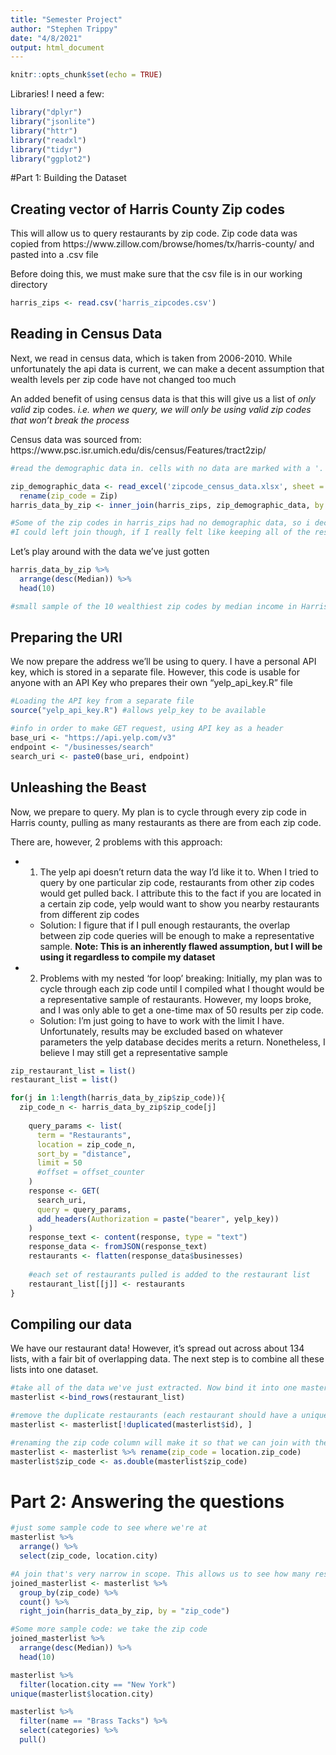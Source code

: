 ```yaml
---
title: "Semester Project"
author: "Stephen Trippy"
date: "4/8/2021"
output: html_document
---
```


```r
knitr::opts_chunk$set(echo = TRUE)
```

Libraries! I need a few:
```r
library("dplyr")
library("jsonlite")
library("httr")
library("readxl")
library("tidyr")
library("ggplot2")
```

#Part 1: Building the Dataset

## Creating vector of Harris County Zip codes

This will allow us to query restaurants by zip code. Zip code data was copied from
https://www.zillow.com/browse/homes/tx/harris-county/
and pasted into a .csv file

Before doing this, we must make sure that the csv file is in our working directory
```r
harris_zips <- read.csv('harris_zipcodes.csv')
```

## Reading in Census Data

Next, we read in census data, which is taken from 2006-2010. While unfortunately the api data is current, we can make a decent assumption that wealth levels per zip code have not changed too much

An added benefit of using census data is that this will give us a list of *only valid* zip codes. *i.e. when we query, we will only be using valid zip codes that won't break the process* 

Census data was sourced from:
https://www.psc.isr.umich.edu/dis/census/Features/tract2zip/

```r
#read the demographic data in. cells with no data are marked with a '.'

zip_demographic_data <- read_excel('zipcode_census_data.xlsx', sheet = 'nation', na = ".") %>% 
  rename(zip_code = Zip)
harris_data_by_zip <- inner_join(harris_zips, zip_demographic_data, by = 'zip_code')

#Some of the zip codes in harris_zips had no demographic data, so i decided to inner_join. 
#I could left join though, if I really felt like keeping all of the restaurant data from these zip codes
```

Let's play around with the data we've just gotten
```r
harris_data_by_zip %>% 
  arrange(desc(Median)) %>% 
  head(10)

#small sample of the 10 wealthiest zip codes by median income in Harris county. Neat!
```

## Preparing the URI

We now prepare the address we'll be using to query. I have a personal API key, which is stored in a separate file. However, this code is usable for anyone with an API Key who prepares their own "yelp_api_key.R" file 
```r
#Loading the API key from a separate file
source("yelp_api_key.R") #allows yelp_key to be available

#info in order to make GET request, using API key as a header
base_uri <- "https://api.yelp.com/v3"
endpoint <- "/businesses/search"
search_uri <- paste0(base_uri, endpoint)

```

## Unleashing the Beast

Now, we prepare to query. My plan is to cycle through every zip code in Harris county, pulling as many restaurants as there are from each zip code. 

There are, however, 2 problems with this approach:

- 1. The yelp api doesn't return data the way I'd like it to. When I tried to query by one particular zip code, restaurants from other zip codes would get pulled back. I attribute this to the fact if you are located in a certain zip code, yelp would want to show you nearby restaurants from different zip codes
  - Solution: I figure that if I pull enough restaurants, the overlap between zip code queries will be enough to make a representative sample. **Note: This is an inherently flawed assumption, but I will be using it regardless to compile my dataset**

- 2. Problems with my nested 'for loop' breaking: Initially, my plan was to cycle through each zip code until I compiled what I thought would be a representative sample of restaurants. However, my loops broke, and I was only able to get a one-time max of 50 results per zip code. 
  - Solution: I'm just going to have to work with the limit I have. Unfortunately, results may be excluded based on whatever parameters the yelp database decides merits a return. Nonetheless, I believe I may still get a representative sample

```r
zip_restaurant_list = list()
restaurant_list = list()

for(j in 1:length(harris_data_by_zip$zip_code)){
  zip_code_n <- harris_data_by_zip$zip_code[j]
  
    query_params <- list(
      term = "Restaurants",
      location = zip_code_n,
      sort_by = "distance",
      limit = 50
      #offset = offset_counter
    )
    response <- GET(
      search_uri, 
      query = query_params, 
      add_headers(Authorization = paste("bearer", yelp_key))
    )
    response_text <- content(response, type = "text")
    response_data <- fromJSON(response_text)
    restaurants <- flatten(response_data$businesses)
  
    #each set of restaurants pulled is added to the restaurant list
    restaurant_list[[j]] <- restaurants
}
```

## Compiling our data

We have our restaurant data! However, it's spread out across about 134 lists, with a fair bit of overlapping data. The next step is to combine all these lists into one dataset.

```r

#take all of the data we've just extracted. Now bind it into one masterlist
masterlist <-bind_rows(restaurant_list) 

#remove the duplicate restaurants (each restaurant should have a unique id)
masterlist <- masterlist[!duplicated(masterlist$id), ]

#renaming the zip code column will make it so that we can join with the harris_data_by_zip dataset later. We also set this variable's type to double for the same reason
masterlist <- masterlist %>% rename(zip_code = location.zip_code) 
masterlist$zip_code <- as.double(masterlist$zip_code)
```


# Part 2: Answering the questions
```r
#just some sample code to see where we're at
masterlist %>% 
  arrange() %>% 
  select(zip_code, location.city)

#A join that's very narrow in scope. This allows us to see how many restaurants are present in each zip code, and combines it with the zip code demographic data
joined_masterlist <- masterlist %>% 
  group_by(zip_code) %>% 
  count() %>% 
  right_join(harris_data_by_zip, by = "zip_code")

#Some more sample code: we take the zip code 
joined_masterlist %>% 
  arrange(desc(Median)) %>% 
  head(10)
```


```r
masterlist %>% 
  filter(location.city == "New York")
unique(masterlist$location.city)

masterlist %>% 
  filter(name == "Brass Tacks") %>% 
  select(categories) %>% 
  pull()
```